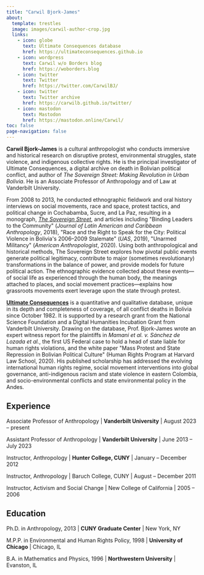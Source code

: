 ```yaml
---
title: "Carwil Bjork-James"
about:
  template: trestles
  image: images/carwil-author-crop.jpg
  links:
    - icon: globe
      text: Ultimate Consequences database
      href: https://ultimateconsequences.github.io
    - icon: wordpress
      text: Carwil w/o Borders blog
      href: https://woborders.blog
    - icon: twitter
      text: Twitter
      href: https://twitter.com/CarwilBJ/
    - icon: twitter
      text: Twitter archive
      href: https://carwilb.github.io/twitter/
    - icon: mastodon
      text: Mastodon
      href: https://mastodon.online/Carwil/
toc: false
page-navigation: false
---
```


**Carwil Bjork-James** is a cultural anthropologist who conducts immersive and historical research on disruptive protest, environmental struggles, state violence, and indigenous collective rights. He is the principal investigator of Ultimate Consequences, a digital archive on death in Bolivian political conflict, and author of *The Sovereign Street: Making Revolution in Urban Bolivia*. He is an Associate Professor of Anthropology and of Law at Vanderbilt University.

From 2008 to 2013, he conducted ethnographic fieldwork and oral history interviews on social movements, race and space, protest tactics, and political change in Cochabamba, Sucre, and La Paz, resulting in a monograph, [*The Sovereign Street*](sovereignstreet.org), and articles including \"Binding Leaders to the Community\" (*Journal of Latin American and Caribbean Anthropology*, 2018), \"Race and the Right to Speak for the City: Political Violence in Bolivia\'s 2006--2009 Stalemate\" (*UAS*, 2019), \"Unarmed Militancy\" (*American Anthropologist*, 2020). Using both anthropological and historical methods, The Sovereign Street explores how pivotal public events generate political legitimacy, contribute to major (sometimes revolutionary) transformations in the balance of power, and provide models for future political action. The ethnographic evidence collected about these events---of social life as experienced through the human body, the meanings attached to places, and social movement practices---explains how grassroots movements exert leverage upon the state through protest.

[**Ultimate Consequences**](ultimateconsequences.github.io) is a quantitative and qualitative database, unique in its depth and completeness of coverage, of all conflict deaths in Bolivia since October 1982. It is supported by a research grant from the National Science Foundation and a Digital Humanities Incubation Grant from Vanderbilt University. Drawing on the database, Prof. Bjork-James wrote an expert witness report for the plaintiffs in *Mamani et al. v. Sánchez de Lozada et al.*, the first US Federal case to hold a head of state liable for human rights violations, and the white paper \"Mass Protest and State Repression in Bolivian Political Culture\" (Human Rights Program at Harvard Law School, 2020). His published scholarship has addressed the evolving international human rights regime, social movement interventions into global governance, anti-indigenous racism and state violence in eastern Colombia, and socio-environmental conflicts and state environmental policy in the Andes.

## Experience

Associate Professor of Anthropology \| **Vanderbilt University** \| August 2023 -- present

Assistant Professor of Anthropology \| **Vanderbilt University** \| June 2013 -- July 2023

Instructor, Anthropology \| **Hunter College, CUNY** \| January -- December 2012

Instructor, Anthropology \| Baruch College, CUNY \| August -- December 2011

Instructor, Activism and Social Change \| New College of California \| 2005 -- 2006

## Education

Ph.D. in Anthropology, 2013 \| **CUNY Graduate Center** \| New York, NY

M.P.P. in Environmental and Human Rights Policy, 1998 \| **University of Chicago** \| Chicago, IL

B.A. in Mathematics and Physics, 1996 \| **Northwestern University** \| Evanston, IL

## 

